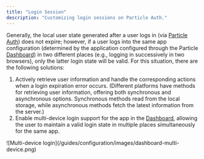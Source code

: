```yaml
---
title: "Login Session"
description: "Customizing login sessions on Particle Auth."
---
```


Generally, the local user state generated after a user logs in (via [Particle Auth](guides/integrations/waas/auth)) does not expire; however, if a user logs into the same app configuration (determined by the application configured through the Particle [Dashboard](guides/dashboard)) in two different places (e.g., logging in successively in two browsers), only the latter login state will be valid. For this situation, there are the following solutions:

1. Actively retrieve user information and handle the corresponding actions when a login expiration error occurs. (Different platforms have methods for retrieving user information, offering both synchronous and asynchronous options. Synchronous methods read from the local storage, while asynchronous methods fetch the latest information from the server.)
2. Enable multi-device login support for the app in the [Dashboard](guides/dashboard), allowing the user to maintain a valid login state in multiple places simultaneously for the same app.

<Frame>
  ![Multi-device login](/guides/configuration/images/dashboard-multi-device.png)
</Frame>
